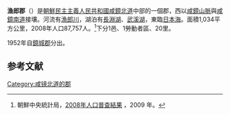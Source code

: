 {{Infobox  Korean settlement
| context = north
| img = DPRK2006_Hambuk-Orang.PNG
| hangul = 어랑군
| hanja = {{linktext|漁|郞|郡}}
|rr=Eorang-gun
|mr=Ŏrang-gun
| area_km2 = 1034
|  pop = 87757
| popyear = 2008
|  divs = 1邑、1勞動者區、20里
}}
'''漁郎郡'''（{{kor|諺=어랑군|漢=漁郞郡|羅=Ŏrang gun|f=y}}）是[[朝鮮民主主義人民共和國|朝鮮民主主義人民共和國]][[咸鏡北道|咸鏡北道]]中部的一個郡，西以[[咸鏡山脈|咸鏡山脈]]與[[咸鏡南道|咸鏡南道]]接壤。河流有[[漁郎川|漁郎川]]，湖泊有[[長淵湖|長淵湖]]、[[武溪湖|武溪湖]]，東臨[[日本海|日本海]]。面積1,034平方公里，2008年人口87,757人。<ref>朝鮮中央統計局，[http://unstats.un.org/unsd/demographic/sources/census/2010_PHC/North_Korea/Final%20national%20census%20report.pdf 2008年人口普查結果] {{Wayback|url=http://unstats.un.org/unsd/demographic/sources/census/2010_PHC/North_Korea/Final%20national%20census%20report.pdf |date=20100331091148 }}，2009 年。</ref>下分1邑、1勞動者區、20里。

1952年自[[鏡城郡|鏡城郡]]分出。

==参考文献==
<div class="references-small">
<references></references>
</div>

{{咸鏡北道行政區劃}}

{{DEFAULTSORT:Orang-gun}}
[[Category:咸镜北道的郡|Category:咸镜北道的郡]]
